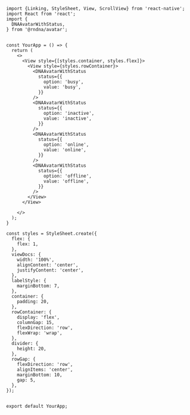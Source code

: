 
```SnackPlayer name=Avatar%20With%20Status&description=This%20is%20a%20description&dependencies=@rndna/avatar&platform=web
import {Linking, StyleSheet, View, ScrollView} from 'react-native';
import React from 'react';
import {
  DNAAvatarWithStatus,
} from '@rndna/avatar';


const YourApp = () => {
  return (
    <>
      <View style={[styles.container, styles.flex]}>
        <View style={styles.rowContainer}>
          <DNAAvatarWithStatus
            status={{
              option: 'busy',
              value: 'busy',
            }}
          />
          <DNAAvatarWithStatus
            status={{
              option: 'inactive',
              value: 'inactive',
            }}
          />
          <DNAAvatarWithStatus
            status={{
              option: 'online',
              value: 'online',
            }}
          />
          <DNAAvatarWithStatus
            status={{
              option: 'offline',
              value: 'offline',
            }}
          />
        </View>
      </View>

    </>
  );
}

const styles = StyleSheet.create({
  flex: {
    flex: 1,
  },
  viewDocs: {
    width: '100%',
    alignContent: 'center',
    justifyContent: 'center',
  },
  labelStyle: {
    marginBottom: 7,
  },
  container: {
    padding: 20,
  },
  rowContainer: {
    display: 'flex',
    columnGap: 15,
    flexDirection: 'row',
    flexWrap: 'wrap',
  },
  divider: {
    height: 20,
  },
  rowGap: {
    flexDirection: 'row',
    alignItems: 'center',
    marginBottom: 10,
    gap: 5,
  },
});


export default YourApp;
```
